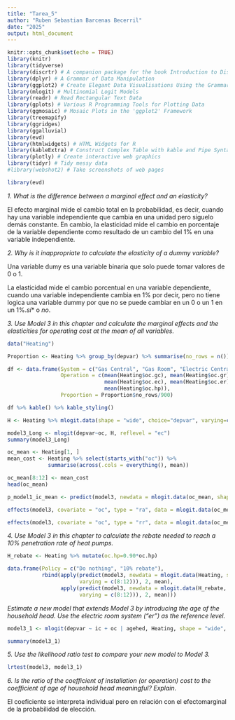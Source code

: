 ---
title: "Tarea_5"
author: "Ruben Sebastian Barcenas Becerril"
date: "2025"
output: html_document
---


```{r setup, include=FALSE}
knitr::opts_chunk$set(echo = TRUE)
library(knitr)
library(tidyverse)
library(discrtr) # A companion package for the book Introduction to Discrete Choice Analysis with `R`
library(dplyr) # A Grammar of Data Manipulation
library(ggplot2) # Create Elegant Data Visualisations Using the Grammar of Graphics
library(mlogit) # Multinomial Logit Models
library(readr) # Read Rectangular Text Data
library(gplots) # Various R Programming Tools for Plotting Data
library(ggmosaic) # Mosaic Plots in the 'ggplot2' Framework
library(treemapify)
library(ggridges)
library(ggalluvial)
library(evd)
library(htmlwidgets) # HTML Widgets for R
library(kableExtra) # Construct Complex Table with kable and Pipe Syntax
library(plotly) # Create interactive web graphics
library(tidyr) # Tidy messy data
#library(webshot2) # Take screenshots of web pages

library(evd)
```



*1. What is the difference between a marginal effect and an elasticity?*

El efecto marginal mide el cambio total en la probabilidad, es decir, cuando hay una variable independiente que cambia en una unidad pero siguelo demás constante. En cambio, la elasticidad mide el cambio en porcentaje de la variable dependiente como resultado de un cambio del 1% en una variable independiente.


*2. Why is it inappropriate to calculate the elasticity of a dummy variable?*

Una variable dumy es una variable binaria que solo puede tomar valores de 0 o 1.

La elasticidad mide el cambio porcentual en una variable dependiente, cuando una variable independiente cambia en 1% por decir, pero no tiene logica una variable dummy por que no se puede cambiar en un 0 o un 1 en un 1%.$sí$* o *$no$*.


*3. Use Model 3 in this chapter and calculate the marginal effects and the elasticities for operating cost at the mean of all variables.*

```{r}
data("Heating")

```


```{r}
Proportion <- Heating %>% group_by(depvar) %>% summarise(no_rows = n())

df <- data.frame(System = c("Gas Central", "Gas Room", "Electric Central", "Electric Room", "Heat Pump"),
                 Operation = c(mean(Heating$oc.gc), mean(Heating$oc.gr),
                               mean(Heating$oc.ec), mean(Heating$oc.er),
                               mean(Heating$oc.hp)),
                 Proportion = Proportion$no_rows/900)

df %>% kable() %>% kable_styling()
```


```{r}
H <- Heating %>% mlogit.data(shape = "wide", choice="depvar", varying=c(3:12))
```


```{r}

model3_Long <- mlogit(depvar~oc, H, reflevel = "ec")
summary(model3_Long)

```

```{r}

oc_mean <- Heating[1, ]
mean_cost <- Heating %>% select(starts_with("oc")) %>%
             summarise(across(.cols = everything(), mean))

oc_mean[8:12] <- mean_cost
head(oc_mean)
```

```{r}
p_model1_ic_mean <- predict(model3, newdata = mlogit.data(oc_mean, shape = "wide", choice = "depvar", varying = 8:12))
```


```{r}
effects(model3, covariate = "oc", type = "ra", data = mlogit.data(oc_mean, shape = "wide", choice = "depvar", varying = 8:12))
```

```{r}
effects(model3, covariate = "oc", type = "rr", data = mlogit.data(oc_mean, shape = "wide", choice = "depvar", varying = 8:12))
```

*4. Use Model 3 in this chapter to calculate the rebate needed to reach a 10% penetration rate of heat pumps.*


```{r}
H_rebate <- Heating %>% mutate(oc.hp=0.90*oc.hp)
```

```{r}
data.frame(Policy = c("Do nothing", "10% rebate"),
           rbind(apply(predict(model3, newdata = mlogit.data(Heating, shape = "wide", choice = "depvar",
                       varying = c(8:12))), 2, mean),
                 apply(predict(model3, newdata = mlogit.data(H_rebate, shape = "wide", choice = "depvar",
                       varying = c(8:12))), 2, mean)))
```


*Estimate a new model that extends Model 3 by introducing the age of the household head. Use the electric room system (“er”) as the reference level.*


```{r}
model3_1 <- mlogit(depvar ~ ic + oc | agehed, Heating, shape = "wide", choice = "depvar", reflevel = "er", varying = c(3:12))

summary(model3_1)
```

*5. Use the likelihood ratio test to compare your new model to Model 3.*

```{r}
lrtest(model3, model3_1)
```


*6. Is the ratio of the coefficient of installation (or operation) cost to the coefficient of age of household head meaningful? Explain.*

El coeficiente se interpreta individual pero en relación con el efectomarginal de la probabilidad de elección.
